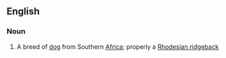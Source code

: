 ==English==

===Noun===
{{en-noun}}

# A breed of [[dog]] from Southern [[Africa]]; properly a [[Rhodesian ridgeback]]
